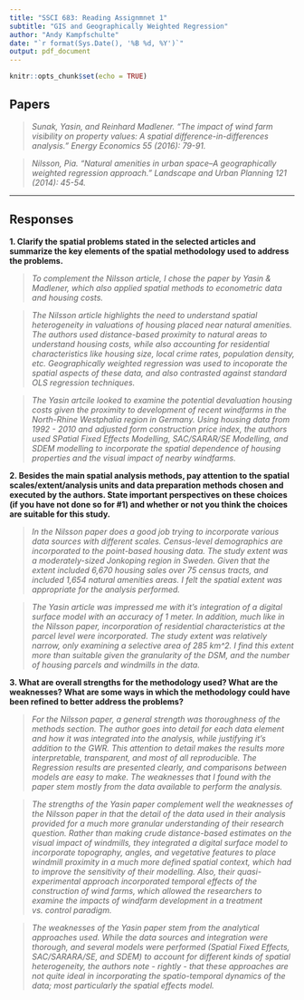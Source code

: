```yaml
---
title: "SSCI 683: Reading Assignmnet 1"
subtitle: "GIS and Geographically Weighted Regression"
author: "Andy Kampfschulte"
date: "`r format(Sys.Date(), '%B %d, %Y')`"
output: pdf_document
---
```


```r
knitr::opts_chunk$set(echo = TRUE)
```




## Papers 


> *Sunak, Yasin, and Reinhard Madlener. "The impact of wind farm visibility on property values: A spatial difference-in-differences analysis." Energy Economics 55 (2016): 79-91.* 

> *Nilsson, Pia. "Natural amenities in urban space–A geographically weighted regression approach." Landscape and Urban Planning 121 (2014): 45-54.*

---

## Responses


**1. Clarify the spatial problems stated in the selected articles and summarize the key
elements of the spatial methodology used to address the problems.**

> *To complement the Nilsson article, I chose the paper by Yasin & Madlener, which also applied spatial methods to econometric data and housing costs.*

> *The Nilsson article highlights the need to understand spatial heterogeneity in valuations of housing placed near natural amenities. The authors used distance-based proximity to natural areas to understand housing costs, while also accounting for residential characteristics like housing size, local crime rates, population density, etc. Geographically weighted regression was used to incoporate the spatial aspects of these data, and also contrasted against standard OLS regression techniques.*

> *The Yasin artcile looked to examine the potential devaluation housing costs given the proximity to development of recent windfarms in the North-Rhine Westphalia region in Germany. Using housing data from 1992 - 2010 and adjusted form construction price index, the authors used SPatial Fixed Effects Modelling, SAC/SARAR/SE Modelling, and SDEM modelling to incorporate the spatial dependence of housing properties and the visual impact of nearby windfarms. *

**2. Besides the main spatial analysis methods, pay attention to the spatial
scales/extent/analysis units and data preparation methods chosen and executed by the
authors. State important perspectives on these choices (if you have not done so for #1)
and whether or not you think the choices are suitable for this study.**

> *In the Nilsson paper does a good job trying to incorporate various data sources with different scales. Census-level demographics are incorporated to the point-based housing data. The study extent was a moderately-sized Jonkoping region in Sweden. Given that the extent included 6,670 housing sales over 75 census tracts, and included 1,654 natural amenities areas. I felt the spatial extent was appropriate for the analysis performed.*

> *The Yasin article was impressed me with it's integration of a digital surface model with an accuracy of 1 meter. In addition, much like in the Nilsson paper, incorporation of residential characteristics at the parcel level were incorporated. The study extent was relatively narrow, only examining a selective area of 285 km^2. I find this extent more than suitable given the granularity of the DSM, and the number of housing parcels and windmills in the data.*

**3. What are overall strengths for the methodology used? What are the weaknesses? What
are some ways in which the methodology could have been refined to better address the
problems?**

> *For the Nilsson paper, a general strength was thoroughness of the methods section. The author goes into detail for each data element and how it was integrated into the analysis, while justifying it's addition to the GWR. This attention to detail makes the results more interpretable, transparent, and most of all reproducible. The Regression results are presented clearly, and comparisons between models are easy to make. The weaknesses that I found with the paper stem mostly from the data available to perform the analysis.*

> *The strengths of the Yasin paper complement well the weaknesses of the Nilsson paper in that the detail of the data used in their analysis provided for a much more granular understanding of their research question. Rather than making crude distance-based estimates on the visual impact of windmills, they integrated a digital surface model to incorporate topography, angles, and vegetative features to place windmill proximity in a much more defined spatial context, which had to improve the sensitivity of their modelling. Also, their quasi-experimental approach incorporated temporal effects of the construction of wind farms, which allowed the researchers to examine the impacts of windfarm development in a treatment vs. control paradigm.*

> *The weaknesses of the Yasin paper stem from the analytical approaches used. While the data sources and integration were thorough, and several models were performed (Spatial Fixed Effects, SAC/SARARA/SE, and SDEM) to account for different kinds of spatial heterogeneity, the authors note - rightly - that these approaches are not quite ideal in incorporating the spatio-temporal dynamics of the data; most particularly the spatial effects model.*
